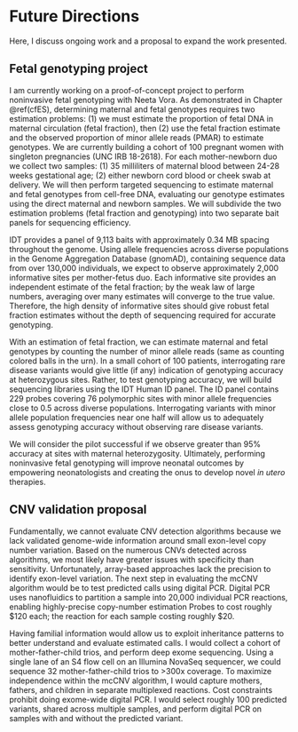 # Future Directions

Here, I discuss ongoing work and a proposal to expand the work presented.

## Fetal genotyping project

I am currently working on a proof-of-concept project to perform noninvasive fetal genotyping with Neeta Vora.
As demonstrated in Chapter \@ref(cfES), determining maternal and fetal genotypes requires two estimation problems: (1) we must estimate the proportion of fetal DNA in maternal circulation (fetal fraction), then (2) use the fetal fraction estimate and the observed proportion of minor allele reads (PMAR) to estimate genotypes.
We are currently building a cohort of 100 pregnant women with singleton pregnancies (UNC IRB 18-2618).
For each mother-newborn duo we collect two samples: (1) 35 milliliters of maternal blood between 24-28 weeks gestational age; (2) either newborn cord blood or cheek swab at delivery.
We will then perform targeted sequencing to estimate maternal and fetal genotypes from cell-free DNA, evaluating our genotype estimates using the direct maternal and newborn samples.
We will subdivide the two estimation problems (fetal fraction and genotyping) into two separate bait panels for sequencing efficiency.

IDT provides a panel of 9,113 baits with approximately 0.34 MB spacing throughout the genome.
Using allele frequencies across diverse populations in the Genome Aggregation Database (gnomAD), containing sequence data from over 130,000 individuals, we expect to observe approximately 2,000 informative sites per mother-fetus duo.
Each informative site provides an independent estimate of the fetal fraction; by the weak law of large numbers, averaging over many estimates will converge to the true value.
Therefore, the high density of informative sites should give robust fetal fraction estimates without the depth of sequencing required for accurate genotyping.

With an estimation of fetal fraction, we can estimate maternal and fetal genotypes by counting the number of minor allele reads (same as counting colored balls in the urn).
In a small cohort of 100 patients, interrogating rare disease variants would give little (if any) indication of genotyping accuracy at heterozygous sites.
Rather, to test genotyping accuracy, we will build sequencing libraries using the IDT Human ID panel.
The ID panel contains 229 probes covering 76 polymorphic sites with minor allele frequencies close to 0.5 across diverse populations.
Interrogating variants with minor allele population frequencies near one half will allow us to adequately assess genotyping accuracy without observing rare disease variants.

We will consider the pilot successful if we observe greater than 95% accuracy at sites with maternal heterozygosity.
Ultimately, performing noninvasive fetal genotyping will improve neonatal outcomes by empowering neonatologists and creating the onus to develop novel *in utero* therapies.

## CNV validation proposal

Fundamentally, we cannot evaluate CNV detection algorithms because we lack validated genome-wide information around small exon-level copy number variation.
Based on the numerous CNVs detected across algorithms, we most likely have greater issues with specificity than sensitivity.
Unfortunately, array-based approaches lack the precision to identify exon-level variation.
The next step in evaluating the mcCNV algorithm would be to test predicted calls using digital PCR.
Digital PCR uses nanofluidics to partition a sample into 20,000 individual PCR reactions, enabling highly-precise copy-number estimation
Probes to cost roughly \$120 each; the reaction for each sample costing roughly \$20.

Having familial information would allow us to exploit inheritance patterns to better understand and evaluate estimated calls.
I would collect a cohort of mother-father-child trios, and perform deep exome sequencing.
Using a single lane of an S4 flow cell on an Illumina NovaSeq sequencer, we could sequence 32 mother-father-child trios to >300x coverage.
To maximize independence within the mcCNV algorithm, I would capture mothers, fathers, and children in separate multiplexed reactions.
Cost constraints prohibit doing exome-wide digital PCR.
I would select roughly 100 predicted variants, shared across multiple samples, and perform digital PCR on samples with and without the predicted variant.




